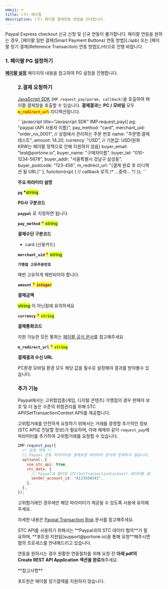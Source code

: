 ```yaml
---
emoji: ⌨
title: (구) 페이팔
description: (구) 페이팔 결제연동 방법을 안내합니다.
---
```




<Hint style="danger">
Paypal Express checkout 신규 신청 및 신규 연동이 불가합니다.
페이팔 연동을 원하는 경우, [페이팔 일반 결제(Smart Payment Buttons) 연동 방법](./spb) 또는 [페이팔 정기 결제(Reference Transaciton) 연동 방법](./rt)으로 진행 바랍니다.

</Hint>

### 1. 페이팔 PG 설정하기

[**페이팔 설정**](../../ready/2-pg/payment-gateway/undefined-3) 페이지의 내용을 참고하여 PG 설정을 진행합니다.

<Figure src="/gitbook-assets/ko/screenshot 2022-06-03 1.01.05.png" />

### 2.결제 요청하기

[JavaScript SDK](../../sdk/javascript-sdk-old/readme) `IMP.request_pay(param, callback)`을 호출하여 페이팔 결제창을 호출할 수 있습니다.
**결제결과**는 **PC / 모바일** 모두 <mark style="color:red;">**`m_redirect_url`**</mark> 리디렉션됩니다.

<Tabs>
<Tab title="인증결제창 요청">
```javascript title="Javascript SDK"
IMP.request_pay({
  pg: "paypal.{API 사용자 이름}",
  pay_method: "card",
  merchant_uid: "order_no_0001", // 상점에서 관리하는 주문 번호
  name: "주문명:결제테스트",
  amount: 14.20,
  currency: "USD", // 기본값: USD(원화 KRW는 페이팔 정책으로 인해 지원하지 않음)
  buyer_email: "test@portone.io",
  buyer_name: "구매자이름",
  buyer_tel: "010-1234-5678",
  buyer_addr: "서울특별시 강남구 삼성동",
  buyer_postcode: "123-456",
  m_redirect_url: "{결제 완료 후 리디렉션 될 URL}" 
}, function(rsp) { // callback 로직
  /* ...중략... */
});
```

**주요 파라미터 설명**

**`pg` \***<mark style="color:green;">**string**</mark>

**PG사 구분코드**

**`paypal`** 로 지정하면 됩니다.

**`pay_method`** <mark style="color:red;">**\***</mark> <mark style="color:green;">**string**</mark>

**결제수단 구분코드**

- card (신용카드)

**`merchant_uid`** <mark style="color:red;">**\***</mark> <mark style="color:green;">**string**</mark>

**`가맹점 고유주문번호`**

매번 고유하게 채번되어야 합니다.

**`amount`** <mark style="color:red;">**\***</mark> <mark style="color:purple;">**`integer`**</mark>

**결제금액**

<mark style="color:green;">**string**</mark> 이 아닌점에 유의하세요

**`currency`** <mark style="color:red;">**\***</mark> <mark style="color:green;">**`string`**</mark>

**결제통화코드**

지원 가능한 모든 통화는 [페이팔 공식 문서](https://developer.paypal.com/docs/api/reference/currency-codes/#paypal-account-payments)를 참고해주세요

**`m_redirect_url`** <mark style="color:red;">**\***</mark> <mark style="color:green;">**`string`**</mark>

**결제결과 수신 URL**

PC환경 모바일 환경 모두 해당 값을 필수로 설정해야 결과를 받아볼수 있습니다.

</Tab>
</Tabs>

### 추가 기능 <a href="#additional-features" id="additional-features"></a>

Paypal에서는 고위험업종(게임, 디지털 콘텐츠) 가맹점의 경우 판매자 보호 및 더 높은 수준의 위험관리를 위해 STC API(SetTransactionContext API)를 제공합니다.

고위험거래를 안전하게 요청하기 위해서는 거래를 증명할 추가적인 정보(STC API로 전달할 정보)가 필요하며, 아래 예제와 같이 `request_pay`에 파라미터를 추가하여 고위험거래를 요청할 수 있습니다.

```javascript
IMP.request_pay({
  /* 요청 객체 */
  // Paypal 전용 파라미터로 결제요청 파라미터 문서에 존재하지 않습니다.
  optional: {
    use_stc_api: true,
    stc_data: {
      // Paypal과 협의한 STC(SetTransactionContext) 데이터를 넣어주세요.
      sender_account_id: "A12345N343",
    },
  },
});
```

고위험거래인 경우에만 해당 파라미터가 제공될 수 있도록 사용에 유의해주세요.

자세한 내용은 [Paypal Transaction Risk](https://developer.paypal.com/limited-release/raas/) 문서를 참고해주세요.

<Hint style="info">
STC API를 사용하기 위해서는 **Paypal과의 STC 데이터 협의**가 필요하며, **포트원 지원팀(support@portone.io)을 통해 요청**해주시면 협의 프로세스를 안내해드리고 있습니다.

연동을 원하시는 경우 원활한 연동절차를 위해 요청 전 **아래 pdf의 Create REST API Application 섹션을 완료**해주세요.

</Hint>

<File src="/gitbook-assets/ko/STC Integration For DG.Gaming with Order v2 API.pdf" />

<Hint style="warning">
**참고사항**

포트원은 페이팔 정기결제를 지원하지 않습니다.

</Hint>
